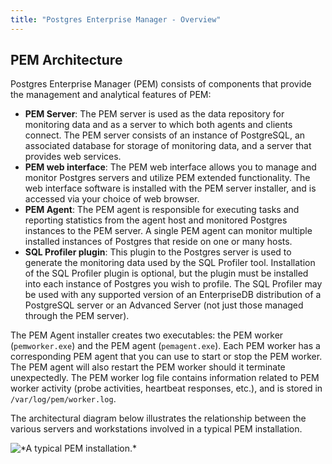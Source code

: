 ```yaml
---
title: "Postgres Enterprise Manager - Overview"
---
```


<div id="pem_overview" class="registered_link"></div>

## PEM Architecture

Postgres Enterprise Manager (PEM) consists of components that provide the management and analytical features of PEM:

-   **PEM Server**: The PEM server is used as the data repository for monitoring data and as a server to which both agents and clients connect. The PEM server consists of an instance of PostgreSQL, an associated database for storage of monitoring data, and a server that provides web services.
-   **PEM web interface**: The PEM web interface allows you to manage and monitor Postgres servers and utilize PEM extended functionality. The web interface software is installed with the PEM server installer, and is accessed via your choice of web browser.
-   **PEM Agent**: The PEM agent is responsible for executing tasks and reporting statistics from the agent host and monitored Postgres instances to the PEM server. A single PEM agent can monitor multiple installed instances of Postgres that reside on one or many hosts.
-   **SQL Profiler plugin**: This plugin to the Postgres server is used to generate the monitoring data used by the SQL Profiler tool. Installation of the SQL Profiler plugin is optional, but the plugin must be installed into each instance of Postgres you wish to profile. The SQL Profiler may be used with any supported version of an EnterpriseDB distribution of a PostgreSQL server or an Advanced Server (not just those managed through the PEM server).

The PEM Agent installer creates two executables: the PEM worker (`pemworker.exe`) and the PEM agent (`pemagent.exe`). Each PEM worker has a corresponding PEM agent that you can use to start or stop the PEM worker. The PEM agent will also restart the PEM worker should it terminate unexpectedly. The PEM worker log file contains information related to PEM worker activity (probe activities, heartbeat responses, etc.), and is stored in `/var/log/pem/worker.log`.

The architectural diagram below illustrates the relationship between the various servers and workstations involved in a typical PEM installation.

![\*A typical PEM installation.\*](images/pem_architecture.png)
